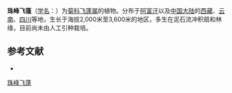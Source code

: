 {{Speciesbox
| name = 珠峰飞蓬
| status = 
| status_system = 
| image =
| genus = Erigeron
| species = himalajensis
| authority = Vierh.
}}

'''珠峰飞蓬'''（[[学名|学名]]：{{lang|la|''Erigeron himalajensis''}}）为[[菊科|菊科]][[飞蓬属|飞蓬属]]的植物。分布于[[阿富汗|阿富汗]]以及[[中国大陆|中国大陆]]的[[西藏|西藏]]、[[云南|云南]]、[[四川|四川]]等地，生长于海拔2,000米至3,600米的地区，多生在泥石流冲积扇和林缘，目前尚未由人工引种栽培。

== 参考文献 ==
<div class="references-small">
* {{cite web| url =http://www.bioinfo.cn/db05/KmzwSpecies.php?action=view&id=4784| title =珠峰飞蓬| work =《中国高等植物数据库全库》| publisher =中国科学院微生物研究所| author =昆明植物研究所| accessdate =2009-02-25| deadurl =yes| archiveurl =https://web.archive.org/web/20160305021957/http://www.bioinfo.cn/db05/KmzwSpecies.php?action=view&id=4784| archivedate =2016-03-05}}
</div>
{{Taxonbar|from=Q15231441}}

[[Category:飞蓬属|珠峰飞蓬]]


{{植物小作品}}